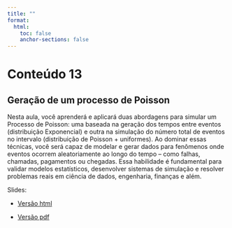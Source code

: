 ```yaml
---
title: ""
format:
  html:
    toc: false
    anchor-sections: false
---
```


# Conteúdo 13

## Geração de um processo de Poisson

Nesta aula, você aprenderá e aplicará duas abordagens para simular um Processo de Poisson: uma baseada na geração dos tempos entre eventos (distribuição Exponencial) e outra na simulação do número total de eventos no intervalo (distribuição de Poisson + uniformes). Ao dominar essas técnicas, você será capaz de modelar e gerar dados para fenômenos onde eventos ocorrem aleatoriamente ao longo do tempo -- como falhas, chamadas, pagamentos ou chegadas. Essa habilidade é fundamental para validar modelos estatísticos, desenvolver sistemas de simulação e resolver problemas reais em ciência de dados, engenharia, finanças e além.

Slides:

- [Versão html](/slides/13-Geracao-de-um-processo-de-poisson/13-Geracao-de-um-processo-de-poisson.html){target="_blank"}

- [Versão pdf](/PDF_slides/13-Geracao-de-um-processo-de-poisson.pdf){target="_blank"}


